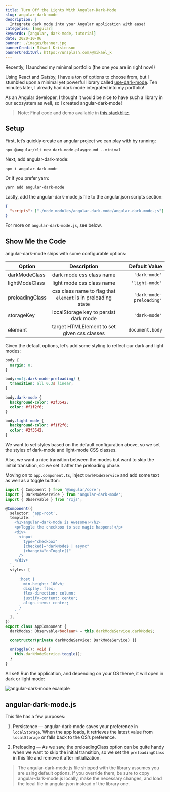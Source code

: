 ```yaml
---
title: Turn Off the Lights With Angular-Dark-Mode
slug: angular-dark-mode
description: |
  Integrate dark mode into your Angular application with ease!
categories: [angular]
keywords: [angular, dark-mode, tutorial]
date: 2020-10-06
banner: ./images/banner.jpg
bannerCredit: Mikael Kristenson
bannerCreditUrl: https://unsplash.com/@mikael_k
---
```


Recently, I launched my minimal portfolio (the one you are in right now!)

Using React and Gatsby, I have a ton of options to choose from, but I stumbled upon a minimal yet powerful library called [use-dark-mode](https://github.com/donavon/use-dark-mode).
Ten minutes later, I already had dark mode integrated into my portfolio!

As an Angular developer, I thought it would be nice to have such a library in our ecosystem as well, so I created angular-dark-mode!

> Note: Final code and demo available in [this stackblitz](https://stackblitz.com/edit/angular-dark-mode-blog-example?file=src%2Fapp%2Fapp.component.ts).

## Setup

First, let’s quickly create an angular project we can play with by running:

```shell
npx @angular/cli new dark-mode-playground --minimal
```

Next, add angular-dark-mode:

```shell
npm i angular-dark-mode
```

Or if you prefer yarn:

```shell
yarn add angular-dark-mode
```

Lastly, add the angular-dark-mode.js file to the angular.json scripts section:

```json
{
  "scripts": ["./node_modules/angular-dark-mode/angular-dark-mode.js"]
}
```

For more on `angular-dark-mode.js`, see below.

## Show Me the Code

angular-dark-mode ships with some configurable options:

| Option          |                         Description                          |            Default Value |
| --------------- | :----------------------------------------------------------: | -----------------------: |
| darkModeClass   |                   dark mode css class name                   |            `'dark-mode'` |
| lightModeClass  |                  light mode css class name                   |           `'light-mode'` |
| preloadingClass | css class name to flag that `element` is in preloading state | `'dark-mode-preloading'` |
| storageKey      |            localStorage key to persist dark mode             |            `'dark-mode'` |
| element         |         target HTMLElement to set given css classes          |          `document.body` |

Given the default options, let’s add some styling to reflect our dark and light modes:

```css
body {
  margin: 0;
}

body:not(.dark-mode-preloading) {
  transition: all 0.3s linear;
}

body.dark-mode {
  background-color: #2f3542;
  color: #f1f2f6;
}

body.light-mode {
  background-color: #f1f2f6;
  color: #2f3542;
}
```

We want to set styles based on the default configuration above, so we set the styles of dark-mode and light-mode CSS classes.

Also, we want a nice transition between the modes but want to skip the initial transition, so we set it after the preloading phase.

Moving on to `app.component.ts`, inject `DarkModeService` and add some text as well as a toggle button:

```ts
import { Component } from '@angular/core';
import { DarkModeService } from 'angular-dark-mode';
import { Observable } from 'rxjs';

@Component({
  selector: 'app-root',
  template: `
    <h1>angular-dark-mode is Awesome!</h1>
    <p>Toggle the checkbox to see magic happens!</p>
    <div>
      <input
        type="checkbox"
        [checked]="darkMode$ | async"
        (change)="onToggle()"
      />
    </div>
  `,
  styles: [
    `
      :host {
        min-height: 100vh;
        display: flex;
        flex-direction: column;
        justify-content: center;
        align-items: center;
      }
    `,
  ],
})
export class AppComponent {
  darkMode$: Observable<boolean> = this.darkModeService.darkMode$;

  constructor(private darkModeService: DarkModeService) {}

  onToggle(): void {
    this.darkModeService.toggle();
  }
}
```

All set! Run the application, and depending on your OS theme, it will open in dark or light mode:

![angular-dark-mode example](./images/example.gif)

## angular-dark-mode.js

This file has a few purposes:

1. Persistence — angular-dark-mode saves your preference in `localStorage`.
   When the app loads, it retrieves the latest value from `localStorage` or falls back to the OS’s preference.

2. Preloading — As we saw, the preloadingClass option can be quite handy when we want to skip the initial transition,
   so we set the `preloadingClass` in this file and remove it after initialization.

> The angular-dark-mode.js file shipped with the library assumes you are using default options.
> If you override them, be sure to copy angular-dark-mode.js locally, make the necessary changes,
> and load the local file in angular.json instead of the library one.

